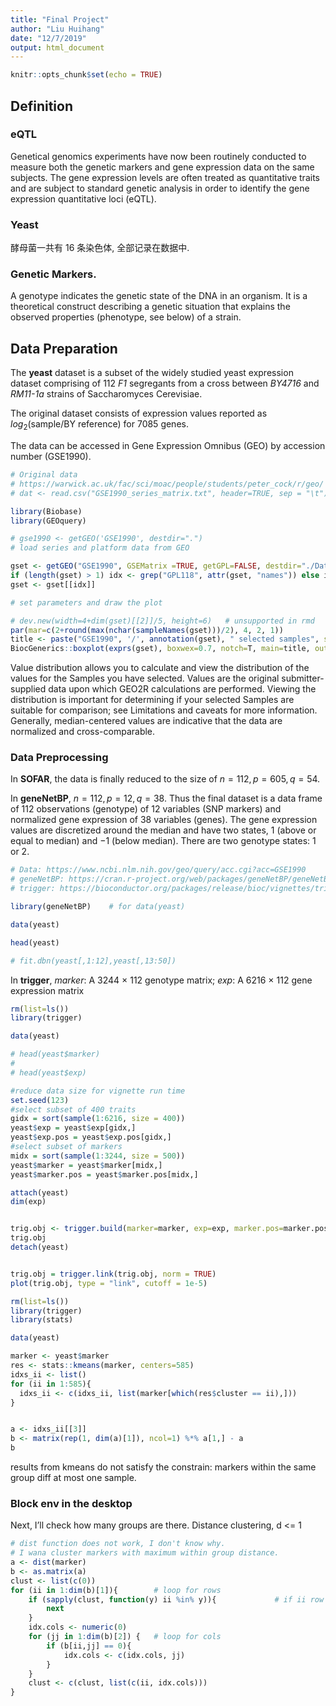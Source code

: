 ```yaml
---
title: "Final Project"
author: "Liu Huihang"
date: "12/7/2019"
output: html_document
---
```


```r
knitr::opts_chunk$set(echo = TRUE)
```


## Definition

### eQTL

Genetical genomics experiments have now been routinely conducted to measure both the genetic markers and gene expression data on the same subjects. The gene expression levels are often treated as quantitative traits and are subject to standard genetic analysis in order to identify the gene expression quantitative loci (eQTL). 


### Yeast

酵母菌一共有 16 条染色体, 全部记录在数据中. 

### Genetic Markers. 
A genotype indicates the genetic state of the DNA in an organism. 
It is a theoretical construct describing a genetic situation that explains the observed properties (phenotype, see below) of a strain. 



## Data Preparation

The **yeast** dataset is a subset of the widely studied yeast expression dataset comprising of $112$ *F1* segregants from a cross between *BY4716* and *RM11-1a* strains of Saccharomyces Cerevisiae.

The original dataset consists of expression values reported as $log_2(\text{sample} / \text{BY reference})$ for $7085$ genes. 


The data can be accessed in Gene Expression Omnibus (GEO) by accession number (GSE1990). 

```r
# Original data
# https://warwick.ac.uk/fac/sci/moac/people/students/peter_cock/r/geo/
# dat <- read.csv("GSE1990_series_matrix.txt", header=TRUE, sep = "\t")

library(Biobase)
library(GEOquery)

# gse1990 <- getGEO('GSE1990', destdir=".")
# load series and platform data from GEO

gset <- getGEO("GSE1990", GSEMatrix =TRUE, getGPL=FALSE, destdir="./Data")
if (length(gset) > 1) idx <- grep("GPL118", attr(gset, "names")) else idx <- 1
gset <- gset[[idx]]

# set parameters and draw the plot

# dev.new(width=4+dim(gset)[[2]]/5, height=6)   # unsupported in rmd
par(mar=c(2+round(max(nchar(sampleNames(gset)))/2), 4, 2, 1))
title <- paste("GSE1990", '/', annotation(gset), " selected samples", sep ='')
BiocGenerics::boxplot(exprs(gset), boxwex=0.7, notch=T, main=title, outline=FALSE, las=2, plot = TRUE)
```

Value distribution allows you to calculate and view the distribution of the values for the Samples you have selected. 
Values are the original submitter-supplied data upon which GEO2R calculations are performed. 
Viewing the distribution is important for determining if your selected Samples are suitable for comparison; see Limitations and caveats for more information. 
Generally, median-centered values are indicative that the data are normalized and cross-comparable. 

### Data Preprocessing

In **SOFAR**, the data is finally reduced to the size of $n=112, p=605, q=54$. 

In **geneNetBP**, $n=112, p=12, q=38$. 
Thus the final dataset is a data frame of $112$ observations (genotype) of $12$ variables (SNP markers) and normalized gene expression of $38$ variables (genes). 
The gene expression values are discretized around the median and have two states, $1$ (above or equal to median) and $-1$ (below median). 
There are two genotype states: $1$ or $2$. 

```r
# Data: https://www.ncbi.nlm.nih.gov/geo/query/acc.cgi?acc=GSE1990
# geneNetBP: https://cran.r-project.org/web/packages/geneNetBP/geneNetBP.pdf
# trigger: https://bioconductor.org/packages/release/bioc/vignettes/trigger/inst/doc/trigger.pdf

library(geneNetBP)    # for data(yeast)

data(yeast)

head(yeast)

# fit.dbn(yeast[,1:12],yeast[,13:50])
```

In **trigger**, *marker*: A $3244$ × $112$ genotype matrix; *exp*: A $6216$ × $112$ gene expression matrix



```r
rm(list=ls())
library(trigger)

data(yeast)

# head(yeast$marker)
# 
# head(yeast$exp)

#reduce data size for vignette run time
set.seed(123)
#select subset of 400 traits
gidx = sort(sample(1:6216, size = 400))
yeast$exp = yeast$exp[gidx,]
yeast$exp.pos = yeast$exp.pos[gidx,]
#select subset of markers
midx = sort(sample(1:3244, size = 500))
yeast$marker = yeast$marker[midx,]
yeast$marker.pos = yeast$marker.pos[midx,]

attach(yeast)
dim(exp)


trig.obj <- trigger.build(marker=marker, exp=exp, marker.pos=marker.pos, exp.pos=exp.pos)
trig.obj
detach(yeast)


trig.obj = trigger.link(trig.obj, norm = TRUE)
plot(trig.obj, type = "link", cutoff = 1e-5)
```

```r
rm(list=ls())
library(trigger)
library(stats)

data(yeast)

marker <- yeast$marker
res <- stats::kmeans(marker, centers=585)
idxs_ii <- list()
for (ii in 1:585){
  idxs_ii <- c(idxs_ii, list(marker[which(res$cluster == ii),]))
}


a <- idxs_ii[[3]]
b <- matrix(rep(1, dim(a)[1]), ncol=1) %*% a[1,] - a
b
```

results from kmeans do not satisfy the constrain: markers within the same group diff at most one sample.



### Block env in the desktop

Next, I'll check how many groups are there.
Distance clustering, d <= 1
```r
# dist function does not work, I don't know why.
# I wana cluster markers with maximum within group distance.
a <- dist(marker)
b <- as.matrix(a)
clust <- list(c(0))
for (ii in 1:dim(b)[1]){        # loop for rows
    if (sapply(clust, function(y) ii %in% y)){             # if ii row is in the list
        next
    }
    idx.cols <- numeric(0)
    for (jj in 1:dim(b)[2]) {   # loop for cols
        if (b[ii,jj] == 0){
            idx.cols <- c(idx.cols, jj)
        }
    }
    clust <- c(clust, list(c(ii, idx.cols)))
}
```